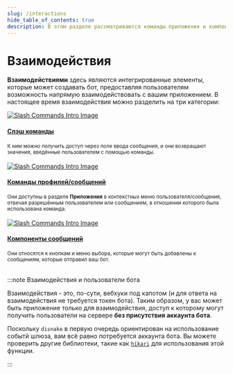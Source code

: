 ```yaml
---
slug: /interactions
hide_table_of_contents: true
description: В этом разделе рассматриваются команды приложения и компоненты сообщений.
---
```


# Взаимодействия

**Взаимодействиями** здесь являются интегрированные элементы, которые может создавать бот, предоставляя
пользователям возможность напрямую взаимодействовать с вашим приложением. В настоящее время взаимодействия можно
разделить на три категории:

<div class="container">
	<div class="row">
		<div class="col padding-vert--md">
			<div class="card">
				<div class="card__image">
					<a href="/interactions/slash-commands">
						<img
							src={require('./images/slash-commands-intro.png').default}
							alt="Slash Commands Intro Image"
						/>
					</a>
				</div>
				<div class="card__body">
					<a href="/interactions/slash-commands">
						<h4>Слэш команды</h4>
					</a>
					<small>
						К ним можно получить доступ через поле ввода сообщения, и они возвращают значения, введённые
						пользователем с помощью команды.
					</small>
				</div>
			</div>
		</div>
		<br />
		<div class="col padding-vert--md">
			<div class="card">
				<div class="card__image">
					<a href="/interactions/user-message-commands">
						<img
							src={require('./images/user-message-commands-intro.png').default}
							alt="Slash Commands Intro Image"
						/>
					</a>
				</div>
				<div class="card__body">
					<a href="/interactions/user-message-commands">
						<h4>Команды профилей/сообщений</h4>
					</a>
					<small>
						Они доступны в разделе <b>Приложения</b> в контекстных меню пользователя/сообщения, отвечая
						разрешённым пользователем или сообщением, в отношении которого была использована команда.
					</small>
				</div>
			</div>
		</div>
		<br />
		<div class="col padding-vert--md">
			<div class="card">
				<div class="card__image">
					<a href="/interactions/message-components">
						<img
							src={require('./images/message-components-intro.png').default}
							alt="Slash Commands Intro Image"
						/>
					</a>
				</div>
				<div class="card__body">
					<a href="/interactions/message-components">
						<h4>Компоненты сообщений</h4>
					</a>
					<small>
						Они относятся к кнопкам и меню выбора, которые могут быть добавлены к сообщениям, которые
						отправил ваш бот.
					</small>
				</div>
			</div>
		</div>
	</div>
</div>

<br />

:::note Взаимодействия и пользователи бота

Взаимодействия - это, по-сути, вебхуки под капотом (и для ответа на взаимодействия не требуется токен бота). Таким
образом, у вас может быть приложение только для взаимодействия, доступ к которому могут получить пользователи на
сервере **без присутствия аккаунта бота**.

Поскольку `disnake` в первую очередь ориентирован на использование событй шлюза, вам всё равно потребуется аккаунта
бота. Вы можете проверить другие библиотеки, такие как [`hikari`](https://www.hikari-py.dev/) для использования этой
функции.

:::
